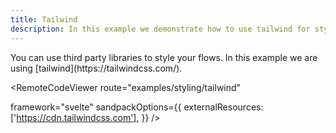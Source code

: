 ```yaml
---
title: Tailwind
description: In this example we demonstrate how to use tailwind for styling a flow.
---
```



<ExampleLayout>
You can use third party libraries to style your flows. In this example we are using [tailwind](https://tailwindcss.com/).

<RemoteCodeViewer
  route="examples/styling/tailwind"
  
  framework="svelte"
  sandpackOptions={{
    externalResources: ['https://cdn.tailwindcss.com'],
  }}
/>
</ExampleLayout>

<UnusedPropWarning />
